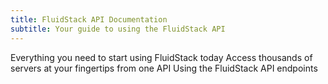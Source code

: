 ```yaml
---
title: FluidStack API Documentation
subtitle: Your guide to using the FluidStack API
---
```


<Cards>
    <Card 
        title="Getting Started" 
        icon="fa-regular fa-play" 
        href="/overview" 
    >
        Everything you need to start using FluidStack today
    </Card>
    <Card
        title="Documentation"
        icon="fa-regular fa-book" 
        href="/todo"
    >
        Access thousands of servers at your fingertips from one API
    </Card>
    <Card 
        title="API Reference" 
        icon="fa-solid fa-code" 
        href="/api-reference" 
    >
        Using the FluidStack API endpoints
    </Card>
</Cards>